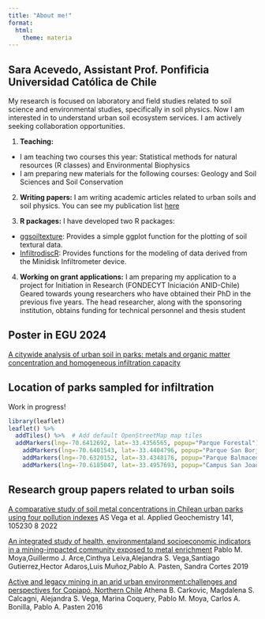 ```yaml
---
title: "About me!"
format:
  html:
    theme: materia
---
```


## Sara Acevedo, Assistant Prof. Ponfificia Universidad Católica de Chile

My research is focused on laboratory and field studies related to soil science and environmental studies, specifically in soil physics. Now I am interested in to understand urban soil ecosystem services. I am actively seeking collaboration opportunities. 

1. **Teaching:**
- I am teaching two courses this year: Statistical methods for natural resources (R classes) and Environmental Biophysics
- I am preparing new materials for the following courses: Geology and Soil Sciences and Soil Conservation

2. **Writing papers:** 
I am writing academic articles related to urban soils and soil physics. You can see my publication list [here](https://scholar.google.com/citations?user=WJqqnIQAAAAJ&hl)

3. **R packages:**
I have developed two R packages:
- [ggsoiltexture](https://github.com/Saryace/ggsoiltexture): Provides a simple ggplot function for the plotting of soil textural data.
- [InfiltrodiscR](https://github.com/biofisicasuelos/infiltrodiscR): Provides functions for the modeling of data derived from the Minidisk Infiltrometer device.

4. **Working on grant applications:**
I am preparing my application to a project for Initiation in Research (FONDECYT Iniciación ANID-Chile) Geared towards young researchers who have obtained their PhD in the previous five years. The head researcher, along with the sponsoring institution, obtains funding for technical personnel and thesis student

## Poster in EGU 2024

[A citywide analysis of urban soil in parks: metals and organic matter concentration and homogeneous infiltration capacity ](https://doi.org/10.5194/egusphere-egu24-13024)

## Location of parks sampled for infiltration

Work in progress!

```r
library(leaflet)
leaflet() %>% 
  addTiles() %>%  # Add default OpenStreetMap map tiles
  addMarkers(lng=-70.6412692, lat=-33.4356565, popup="Parque Forestal") %>% 
    addMarkers(lng=-70.6401543, lat=-33.4404796, popup="Parque San Borja") %>% 
    addMarkers(lng=-70.6320152, lat=-33.4348176, popup="Parque Balmaceda") %>% 
    addMarkers(lng=-70.6185047, lat=-33.4957693, popup="Campus San Joaquín")
```

## Research group papers related to urban soils

[A comparative study of soil metal concentrations in Chilean urban parks using four pollution indexes](https://www.sciencedirect.com/science/article/pii/S0883292722000348)
AS Vega et al.
Applied Geochemistry 141, 105230	8	2022

[An integrated study of health, environmentaland socioeconomic indicators in a mining-impacted community exposed to metal enrichment](https://pubmed.ncbi.nlm.nih.gov/31049755/)
Pablo M. Moya,Guillermo J. Arce,Cinthya Leiva,Alejandra S. Vega,Santiago Gutierrez,Hector Adaros,Luis Muñoz,Pablo A. Pasten, Sandra Cortes 2019

[Active and legacy mining in an arid urban environment:challenges and perspectives for Copiapó, Northern Chile](https://link.springer.com/article/10.1007/s10653-016-9793-5) Athena B. Carkovic, Magdalena S. Calcagni, Alejandra S. Vega, Marina Coquery, Pablo M. Moya, Carlos A. Bonilla, Pablo A. Pasten 2016